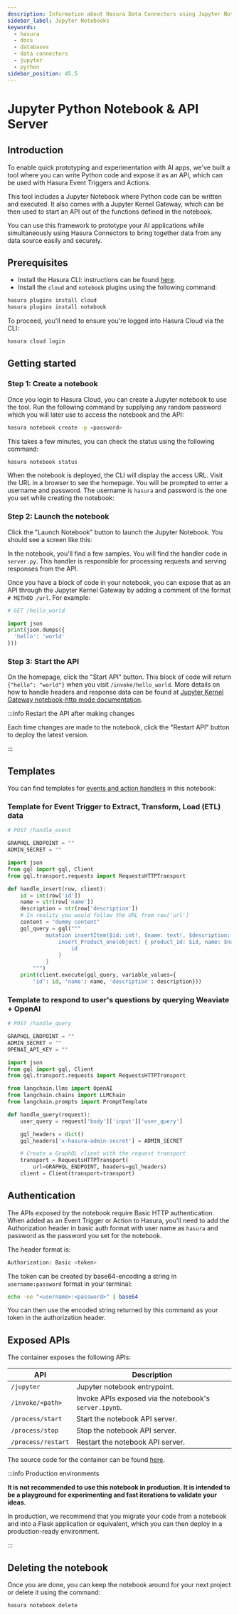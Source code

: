 ```yaml
---
description: Information about Hasura Data Connectors using Jupyter Notebooks
sidebar_label: Jupyter Notebooks
keywords:
  - hasura
  - docs
  - databases
  - data connectors
  - jupyter
  - python
sidebar_position: 45.5
---
```



# Jupyter Python Notebook & API Server

## Introduction

To enable quick prototyping and experimentation with AI apps, we've built a tool where you can write Python code and
expose it as an API, which can be used with Hasura Event Triggers and Actions.

This tool includes a Jupyter Notebook where Python code can be written and executed. It also comes with a Jupyter Kernel
Gateway, which can be then used to start an API out of the functions defined in the notebook.

You can use this framework to prototype your AI applications while simultaneously using Hasura Connectors to bring
together data from any data source easily and securely.

<Thumbnail
  src="/img/databases/data-connector/jupyter-arch.png"
  alt="Jupyter Notebook"
/>

## Prerequisites

- Install the Hasura CLI: instructions can be found [here](/hasura-cli/install-hasura-cli.mdx).
- Install the `cloud` and `notebook` plugins using the following command:

```bash
hasura plugins install cloud
hasura plugins install notebook
```

To proceed, you'll need to ensure you're logged into Hasura Cloud via the CLI:

```bash
hasura cloud login
```

## Getting started

### Step 1: Create a notebook

Once you login to Hasura Cloud, you can create a Jupyter notebook to use the tool. Run the following command by
supplying any random password which you will later use to access the notebook and the API:

```bash
hasura notebook create -p <password>
```

This takes a few minutes, you can check the status using the following command:

```bash
hasura notebook status
```

When the notebook is deployed, the CLI will display the access URL. Visit the URL in a browser to see the homepage.
You will be prompted to enter a username and password. The username is `hasura` and password is the one you set while
creating the notebook:

<Thumbnail
  src="/img/databases/data-connector/jupyter-start.png"
  alt="Jupyter Notebook homepage"
/>

### Step 2: Launch the notebook

Click the "Launch Notebook" button to launch the Jupyter Notebook. You should see a screen like this:

<Thumbnail
  src="/img/databases/data-connector/jupyter-contents.png"
  alt="Contents of the notebook"
/>

In the notebook, you'll find a few samples. You will find the handler code in `server.py`. This handler is responsible
for processing requests and serving responses from the API.

Once you have a block of code in your notebook, you can expose that as an API through the Jupyter Kernel Gateway by
adding a comment of the format `# METHOD /url`. For example:

```python
# GET /hello_world

import json
print(json.dumps({
  'hello': 'world'
}))
```

### Step 3: Start the API

On the homepage, click the "Start API" button. This block of code will return `{"hello": "world"}` when you visit
`/invoke/hello_world`. More details on how to handle headers and response data can be found at
[Jupyter Kernel Gateway notebook-http mode documentation](https://jupyter-kernel-gateway.readthedocs.io/en/latest/http-mode.html).

:::info Restart the API after making changes

Each time changes are made to the notebook, click the "Restart API" button to deploy the latest version.

:::

## Templates

You can find templates for
[events and action handlers](https://github.com/hasura/jupyter-code-api-server/blob/basic-auth/notebook/server.ipynb) in
this notebook:

### Template for Event Trigger to Extract, Transform, Load (ETL) data

```python
# POST /handle_event

GRAPHQL_ENDPOINT = ""
ADMIN_SECRET = ""

import json
from gql import gql, Client
from gql.transport.requests import RequestsHTTPTransport

def handle_insert(row, client):
    id = int(row['id'])
    name = str(row['name'])
    description = str(row['description'])
    # In reality you would follow the URL from row['url']
    content = "dummy content"
    gql_query = gql("""
            mutation insertItem($id: int!, $name: text!, $description: text!) {
                insert_Product_one(object: { product_id: $id, name: $name, description: $description }) {
                    id
                }
            }
        """)
    print(client.execute(gql_query, variable_values={
        'id': id, 'name': name, 'description': description}))
```

### Template to respond to user's questions by querying Weaviate + OpenAI

```python
# POST /handle_query

GRAPHQL_ENDPOINT = ""
ADMIN_SECRET = ""
OPENAI_API_KEY = ""

import json
from gql import gql, Client
from gql.transport.requests import RequestsHTTPTransport

from langchain.llms import OpenAI
from langchain.chains import LLMChain
from langchain.prompts import PromptTemplate

def handle_query(request):
    user_query = request['body']['input']['user_query']

    gql_headers = dict()
    gql_headers['x-hasura-admin-secret'] = ADMIN_SECRET

    # Create a GraphQL client with the request transport
    transport = RequestsHTTPTransport(
        url=GRAPHQL_ENDPOINT, headers=gql_headers)
    client = Client(transport=transport)
```

## Authentication

The APIs exposed by the notebook require Basic HTTP authentication. When added as an Event Trigger or Action to
Hasura, you'll need to add the Authorization header in basic auth format with user name as `hasura` and password as
the password you set for the notebook.

The header format is:

```bash
Authorization: Basic <token>
```

The token can be created by base64-encoding a string in `username:password` format in your terminal:

```bash
echo -ne "<username>:<password>" | base64
```

You can then use the encoded string returned by this command as your token in the authorization header.

## Exposed APIs

The container exposes the following APIs:

| API                | Description                                            |
| ------------------ | ------------------------------------------------------ |
| `/jupyter`         | Jupyter notebook entrypoint.                           |
| `/invoke/<path>`   | Invoke APIs exposed via the notebook's `server.ipynb`. |
| `/process/start`   | Start the notebook API server.                         |
| `/process/stop`    | Stop the notebook API server.                          |
| `/process/restart` | Restart the notebook API server.                       |

The source code for the container can be found [here](https://github.com/hasura/jupyter-code-api-server/tree/basic-auth).

:::info Production environments

**It is not recommended to use this notebook in production. It is intended to be a playground for experimenting and fast
iterations to validate your ideas.**

In production, we recommend that you migrate your code from a notebook and into a Flask application or equivalent,
which you can then deploy in a production-ready environment.

:::

## Deleting the notebook

Once you are done, you can keep the notebook around for your next project or delete it using the command:

```bash
hasura notebook delete
```
